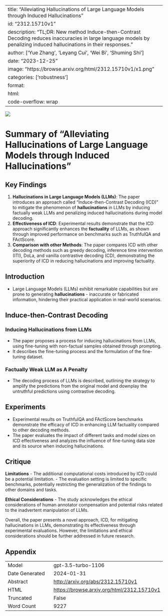 
---
title: "Alleviating Hallucinations of Large Language Models through Induced Hallucinations"
id: "2312.15710v1"
description: "TL;DR: New method Induce-then-Contrast Decoding reduces inaccuracies in large language models by penalizing induced hallucinations in their responses."
author: ['Yue Zhang', 'Leyang Cui', 'Wei Bi', 'Shuming Shi']
date: "2023-12-25"
image: "https://browse.arxiv.org/html/2312.15710v1/x1.png"
categories: ['robustness']
format:
  html:
    code-overflow: wrap
---

![](https://browse.arxiv.org/html/2312.15710v1/x1.png)

# Summary of "Alleviating Hallucinations of Large Language Models through Induced Hallucinations"

## Key Findings
1. **Hallucinations in Large Language Models (LLMs)**: The paper introduces an approach called "Induce-then-Contrast Decoding (ICD)" to mitigate the phenomenon of **hallucinations** in LLMs by inducing factually weak LLMs and penalizing induced hallucinations during model decoding.
2. **Effectiveness of ICD**: Experimental results demonstrate that the ICD approach significantly enhances the **factuality** of LLMs, as shown through improved performance on benchmarks such as TruthfulQA and FActScore.
3. **Comparison with other Methods**: The paper compares ICD with other decoding methods such as greedy decoding, inference time intervention (ITI), DoLa, and vanilla contrastive decoding (CD), demonstrating the superiority of ICD in reducing hallucinations and improving factuality.

## Introduction
- Large Language Models (LLMs) exhibit remarkable capabilities but are prone to generating **hallucinations** - inaccurate or fabricated information, hindering their practical application in real-world scenarios.

## Induce-then-Contrast Decoding
### Inducing Hallucinations from LLMs
- The paper proposes a process for inducing hallucinations from LLMs, using fine-tuning with non-factual samples obtained through prompting.
- It describes the fine-tuning process and the formulation of the fine-tuning dataset.

### Factually Weak LLM as A Penalty
- The decoding process of LLMs is described, outlining the strategy to amplify the predictions from the original model and downplay the untruthful predictions using contrastive decoding.

## Experiments
- Experimental results on TruthfulQA and FActScore benchmarks demonstrate the efficacy of ICD in enhancing LLM factuality compared to other decoding methods.
- The paper evaluates the impact of different tasks and model sizes on ICD effectiveness and analyzes the influence of fine-tuning data size and its source when inducing hallucinations.

## Critique
**Limitations**
- The additional computational costs introduced by ICD could be a potential limitation.
- The evaluation setting is limited to specific benchmarks, potentially restricting the generalization of the findings to other domains and tasks.

**Ethical Considerations**
- The study acknowledges the ethical considerations of human annotator compensation and potential risks related to the inadvertent manipulation of LLMs.

Overall, the paper presents a novel approach, ICD, for mitigating hallucinations in LLMs, demonstrating its effectiveness through experimental evaluations. However, the limitations and ethical considerations should be further addressed in future research.

## Appendix

|          |          |
|----------|----------|
| Model     | gpt-3.5-turbo-1106       |
| Date Generated     | 2024-01-31       |
| Abstract | [http://arxiv.org/abs/2312.15710v1](http://arxiv.org/abs/2312.15710v1)        |
| HTML     | [https://browse.arxiv.org/html/2312.15710v1](https://browse.arxiv.org/html/2312.15710v1)       |
| Truncated       | False       |
| Word Count       | 9227       |